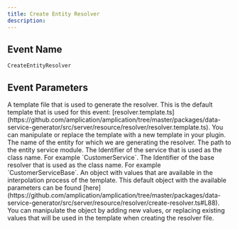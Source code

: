```yaml
---
title: Create Entity Resolver
description:
---
```


## Event Name

`CreateEntityResolver`

## Event Parameters

<ParamField body="template" type="namedTypes.File">
  A template file that is used to generate the resolver. This is the default template that is used for this event: [resolver.template.ts](https://github.com/amplication/amplication/tree/master/packages/data-service-generator/src/server/resource/resolver/resolver.template.ts). You can manipulate or replace the template with a new template in your plugin.
</ParamField>
<ParamField body="entityName" type="string">
  The name of the entity for which we are generating the resolver.
</ParamField>
<ParamField body="entityServiceModule" type="string">
  The path to the entity service module.
</ParamField>
<ParamField body="serviceId" type="namedTypes.Identifier">
  The Identifier of the service that is used as the class name. For example `CustomerService`.
</ParamField>
<ParamField body="resolverBaseId" type="namedTypes.Identifier">
  The Identifier of the base resolver that is used as the class name. For example `CustomerServiceBase`.
</ParamField>
<ParamField body="templateMapping" type="{ [key: string]: any }">
  An object with values that are available in the interpolation process of the template.  This default object with the available parameters can be found [here](https://github.com/amplication/amplication/tree/master/packages/data-service-generator/src/server/resource/resolver/create-resolver.ts#L88). You can manipulate the object by adding new values, or replacing existing values that will be used in the template when creating the resolver file.
</ParamField>